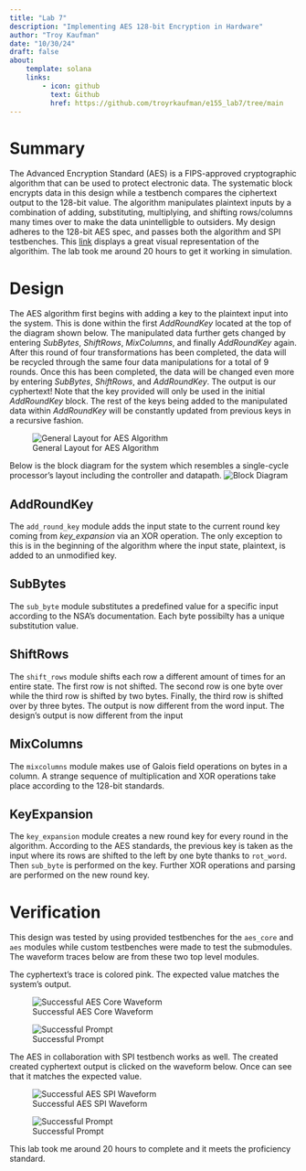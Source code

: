 ```yaml
---
title: "Lab 7"
description: "Implementing AES 128-bit Encryption in Hardware"
author: "Troy Kaufman"
date: "10/30/24"
draft: false
about: 
    template: solana
    links: 
        - icon: github
          text: Github
          href: https://github.com/troyrkaufman/e155_lab7/tree/main
---
```


# Summary
The Advanced Encryption Standard (AES) is a FIPS-approved cryptographic algorithm that can be used to protect electronic data. The systematic block encrypts data in this design while a testbench compares the ciphertext output to the 128-bit value. The algorithm manipulates plaintext inputs by a combination of adding, substituting, multiplying, and shifting rows/columns many times over to make the data unintelligble to outsiders. My design adheres to the 128-bit AES spec, and passes both the algorithm and SPI testbenches. This [link](https://legacy.cryptool.org/en/cto/aes-animation) displays a great visual representation of the algorithim. The lab took me around 20 hours to get it working in simulation.

# Design
The AES algorithm first begins with adding a key to the plaintext input into the system. This is done within the first *AddRoundKey* located at the top of the diagram shown below. The manipulated data further gets changed by entering *SubBytes*, *ShiftRows*, *MixColumns*, and finally *AddRoundKey* again. After this round of four transformations has been completed, the data will be recycled through the same four data manipulations for a total of 9 rounds. Once this has been completed, the data will be changed even more by entering *SubBytes*, *ShiftRows*, and *AddRoundKey*. The output is our cyphertext! Note that the key provided will only be used in the initial *AddRoundKey* block. The rest of the keys being added to the manipulated data within *AddRoundKey* will be constantly updated from previous keys in a recursive fashion.

![General Layout for AES Algorithm](images/process_aes.jpg)

Below is the block diagram for the system which resembles a single-cycle processor's layout including the controller and datapath. 
![Block Diagram](images/block_diagram.jpg)

## AddRoundKey
The `add_round_key` module adds the input state to the current round key coming from *key_expansion* via an XOR operation. The only exception to this is in the beginning of the algorithm where the input state, plaintext, is added to an unmodified key. 

## SubBytes
The `sub_byte` module substitutes a predefined value for a specific input according to the NSA's documentation. Each byte possibilty has a unique substitution value. 

## ShiftRows
The `shift_rows` module shifts each row a different amount of times for an entire state. The first row is not shifted. The second row is one byte over while the third row is shifted by two bytes. Finally, the third row is shifted over by three bytes. The output is now different from the word input. The design's output is now different from the input

## MixColumns
The `mixcolumns` module makes use of Galois field operations on bytes in a column. A strange sequence of multiplication and XOR operations take place according to the 128-bit standards. 

## KeyExpansion
The `key_expansion` module creates a new round key for every round in the algorithm. According to the AES standards, the previous key is taken as the input where its rows are shifted to the left by one byte thanks to `rot_word`. Then `sub_byte` is performed on the key. Further XOR operations and parsing are performed on the new round key. 

# Verification
This design was tested by using provided testbenches for the `aes_core` and `aes` modules while custom testbenches were made to test the submodules. The waveform traces below are from these two top level modules. 

The cyphertext's trace is colored pink. The expected value matches the system's output. 

![Successful AES Core Waveform](images/lab7_test2.PNG)

![Successful Prompt](images/successful_text_pic1.PNG)

The AES in collaboration with SPI testbench works as well. The created created cyphertext output is clicked on the waveform below. Once can see that it matches the expected value. 

![Successful AES SPI Waveform](images/lab7_spi_waveform.PNG)

![Successful Prompt](images/spi_test_lab7_works_text.PNG)

This lab took me around 20 hours to complete and it meets the proficiency standard.

